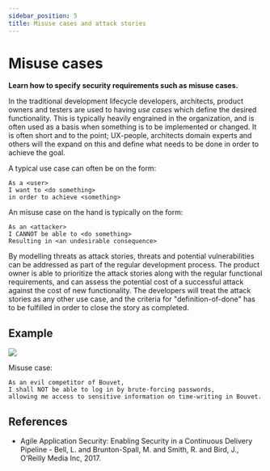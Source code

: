 ```yaml
---
sidebar_position: 5
title: Misuse cases and attack stories
---
```

# Misuse cases

__Learn how to specify security requirements such as misuse cases.__

In the traditional development lifecycle developers, architects, product owners and testers are used to having _use cases_ which define the desired functionality. This is typically heavily engrained in the organization, and is often used as a basis when something is to be implemented or changed. It is often short and to the point; UX-people, architects domain experts and others will the expand on this and define what needs to be done in order to achieve the goal. 

A typical use case can often be on the form:

    As a <user>
    I want to <do something>
    in order to achieve <something>

An misuse case on the hand is typically on the form:

    As an <attacker>
    I CANNOT be able to <do something>
    Resulting in <an undesirable consequence>

By modelling threats as attack stories, threats and potential vulnerabilities can be addressed as part of the regular development process. The product owner is able to prioritize the attack stories along with the regular functional requirements, and can assess the potential cost of a successful attack against the cost of new functionality. The developers will treat the attack stories as any other use case, and the criteria for "definition-of-done" has to be fulfilled in order to close the story as completed. 

## Example

![](misbrukstilfellediagram.png)

Misuse case:

    As an evil competitor of Bouvet, 
    I shall NOT be able to log in by brute-forcing passwords,
    allowing me access to sensitive information on time-writing in Bouvet.

## References

- Agile Application Security: Enabling Security in a Continuous Delivery Pipeline - Bell, L. and Brunton-Spall, M. and Smith, R. and Bird, J., O’Reilly Media Inc, 2017.
